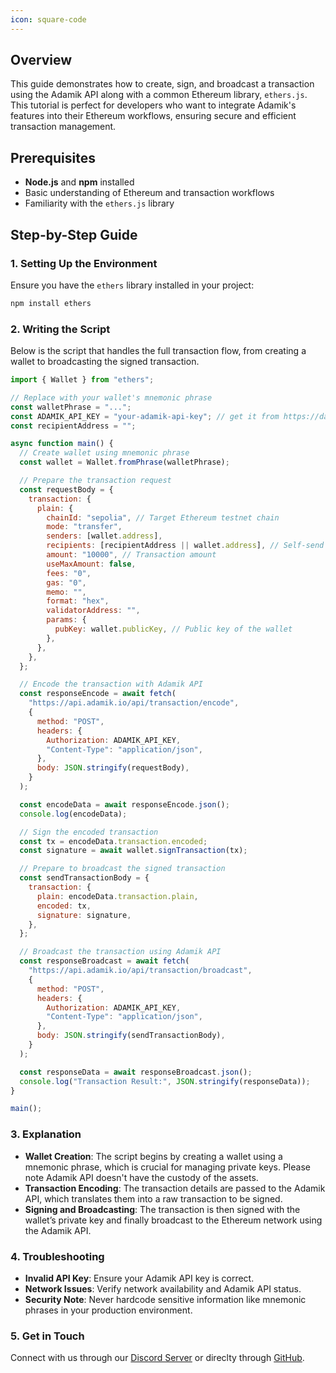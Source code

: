 ```yaml
---
icon: square-code
---
```


## Overview

This guide demonstrates how to create, sign, and broadcast a transaction using the Adamik API along with a common Ethereum library, `ethers.js`. This tutorial is perfect for developers who want to integrate Adamik's features into their Ethereum workflows, ensuring secure and efficient transaction management.

## Prerequisites

- **Node.js** and **npm** installed
- Basic understanding of Ethereum and transaction workflows
- Familiarity with the `ethers.js` library

## Step-by-Step Guide

### 1. Setting Up the Environment

Ensure you have the `ethers` library installed in your project:

```bash
npm install ethers
```

### 2. Writing the Script

Below is the script that handles the full transaction flow, from creating a wallet to broadcasting the signed transaction.

```javascript
import { Wallet } from "ethers";

// Replace with your wallet's mnemonic phrase
const walletPhrase = "...";
const ADAMIK_API_KEY = "your-adamik-api-key"; // get it from https://dashboard.adamik.io
const recipientAddress = "";

async function main() {
  // Create wallet using mnemonic phrase
  const wallet = Wallet.fromPhrase(walletPhrase);

  // Prepare the transaction request
  const requestBody = {
    transaction: {
      plain: {
        chainId: "sepolia", // Target Ethereum testnet chain
        mode: "transfer",
        senders: [wallet.address],
        recipients: [recipientAddress || wallet.address], // Self-send if no recipient
        amount: "10000", // Transaction amount
        useMaxAmount: false,
        fees: "0",
        gas: "0",
        memo: "",
        format: "hex",
        validatorAddress: "",
        params: {
          pubKey: wallet.publicKey, // Public key of the wallet
        },
      },
    },
  };

  // Encode the transaction with Adamik API
  const responseEncode = await fetch(
    "https://api.adamik.io/api/transaction/encode",
    {
      method: "POST",
      headers: {
        Authorization: ADAMIK_API_KEY,
        "Content-Type": "application/json",
      },
      body: JSON.stringify(requestBody),
    }
  );

  const encodeData = await responseEncode.json();
  console.log(encodeData);

  // Sign the encoded transaction
  const tx = encodeData.transaction.encoded;
  const signature = await wallet.signTransaction(tx);

  // Prepare to broadcast the signed transaction
  const sendTransactionBody = {
    transaction: {
      plain: encodeData.transaction.plain,
      encoded: tx,
      signature: signature,
    },
  };

  // Broadcast the transaction using Adamik API
  const responseBroadcast = await fetch(
    "https://api.adamik.io/api/transaction/broadcast",
    {
      method: "POST",
      headers: {
        Authorization: ADAMIK_API_KEY,
        "Content-Type": "application/json",
      },
      body: JSON.stringify(sendTransactionBody),
    }
  );

  const responseData = await responseBroadcast.json();
  console.log("Transaction Result:", JSON.stringify(responseData));
}

main();
```

### 3. Explanation

- **Wallet Creation**: The script begins by creating a wallet using a mnemonic phrase, which is crucial for managing private keys. Please note Adamik API doesn't have the custody of the assets.
- **Transaction Encoding**: The transaction details are passed to the Adamik API, which translates them into a raw transaction to be signed.
- **Signing and Broadcasting**: The transaction is then signed with the wallet’s private key and finally broadcast to the Ethereum network using the Adamik API.

### 4. Troubleshooting

- **Invalid API Key**: Ensure your Adamik API key is correct.
- **Network Issues**: Verify network availability and Adamik API status.
- **Security Note**: Never hardcode sensitive information like mnemonic phrases in your production environment.

### 5. Get in Touch

Connect with us through our [Discord Server](https://discord.gg/gsZJR2JfMR) or direclty through [GitHub](https://github.com/AdamikHQ).
